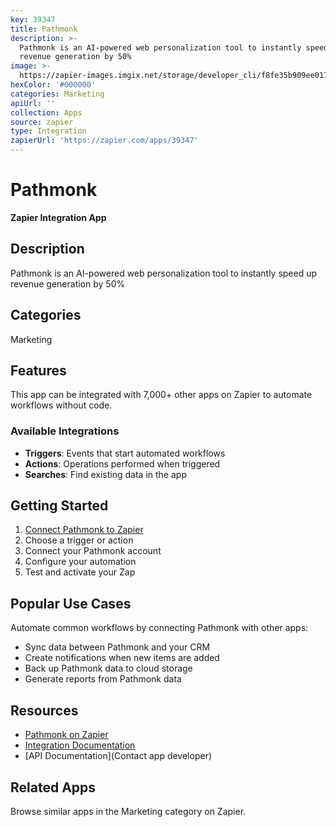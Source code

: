 ```yaml
---
key: 39347
title: Pathmonk
description: >-
  Pathmonk is an AI-powered web personalization tool to instantly speed up
  revenue generation by 50%
image: >-
  https://zapier-images.imgix.net/storage/developer_cli/f8fe35b909ee0175fb8c787814ecffd7.png?auto=format%2Ccompress&ixlib=python-3.0.0&q=50
hexColor: '#000000'
categories: Marketing
apiUrl: ''
collection: Apps
source: zapier
type: Integration
zapierUrl: 'https://zapier.com/apps/39347'
---
```

# Pathmonk

**Zapier Integration App**

## Description

Pathmonk is an AI-powered web personalization tool to instantly speed up revenue generation by 50%

## Categories

Marketing

## Features

This app can be integrated with 7,000+ other apps on Zapier to automate workflows without code.

### Available Integrations

- **Triggers**: Events that start automated workflows
- **Actions**: Operations performed when triggered
- **Searches**: Find existing data in the app

## Getting Started

1. [Connect Pathmonk to Zapier](https://zapier.com/apps/39347)
2. Choose a trigger or action
3. Connect your Pathmonk account
4. Configure your automation
5. Test and activate your Zap

## Popular Use Cases

Automate common workflows by connecting Pathmonk with other apps:

- Sync data between Pathmonk and your CRM
- Create notifications when new items are added
- Back up Pathmonk data to cloud storage
- Generate reports from Pathmonk data

## Resources

- [Pathmonk on Zapier](https://zapier.com/apps/39347)
- [Integration Documentation](https://zapier.com/apps/39347/integrations)
- [API Documentation](Contact app developer)

## Related Apps

Browse similar apps in the Marketing category on Zapier.
